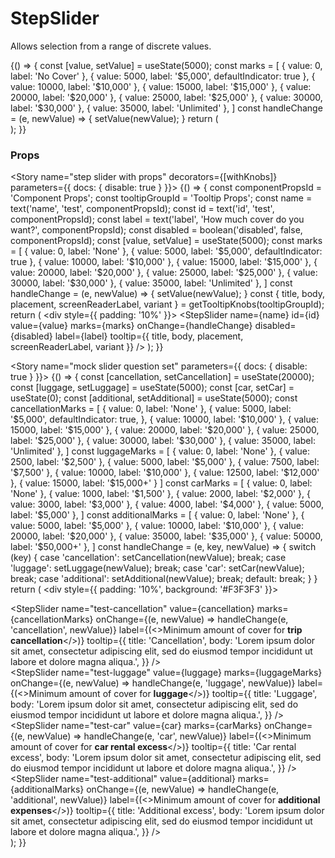 
<Meta title="Components/StepSlider" component={StepSlider} />

# StepSlider

Allows selection from a range of discrete values.

<Preview>
  <Story name="step slider">
  {() => {
    const [value, setValue] = useState(5000);
    const marks = [
      {
        value: 0,
        label: 'No Cover'
      },
      {
        value: 5000,
        label: '$5,000',
        defaultIndicator: true
      },
      {
        value: 10000,
        label: '$10,000'
      },
      {
        value: 15000,
        label: '$15,000'
      },
      {
        value: 20000,
        label: '$20,000'
      },
      {
        value: 25000,
        label: '$25,000'
      },
      {
        value: 30000,
        label: '$30,000'
      },
      {
        value: 35000,
        label: 'Unlimited'
      },
    ]
    const handleChange = (e, newValue) => {
      setValue(newValue);
    }
    return (
      <div style={{ padding: '10%' }}>
        <StepSlider
          name="test-slider"
          value={value}
          marks={marks}
          onChange={handleChange}
          label="How much cover do you want?"
          tooltip={{
            title: 'Coverage',
            body: 'The amount you will be covered for',
          }}
        />
      </div>
    );
  }}
  </Story>
</Preview>

### Props
<Props of={StepSlider} />

<Story name="step slider with props" decorators={[withKnobs]} parameters={{ docs: { disable: true } }}>
  {() => {
    const componentPropsId = 'Component Props';
    const tooltipGroupId = 'Tooltip Props';
    const name = text('name', 'test', componentPropsId);
    const id = text('id', 'test', componentPropsId);
    const label = text('label', 'How much cover do you want?', componentPropsId);
    const disabled = boolean('disabled', false, componentPropsId);
    const [value, setValue] = useState(5000);
    const marks = [
      {
        value: 0,
        label: 'None'
      },
      {
        value: 5000,
        label: '$5,000',
        defaultIndicator: true
      },
      {
        value: 10000,
        label: '$10,000'
      },
      {
        value: 15000,
        label: '$15,000'
      },
      {
        value: 20000,
        label: '$20,000'
      },
      {
        value: 25000,
        label: '$25,000'
      },
      {
        value: 30000,
        label: '$30,000'
      },
      {
        value: 35000,
        label: 'Unlimited'
      },
    ]
    const handleChange = (e, newValue) => {
      setValue(newValue);
    }
    const { title, body, placement, screenReaderLabel, variant } = getTooltipKnobs(tooltipGroupId);
    return (
      <div style={{ padding: '10%' }}>
        <StepSlider
          name={name}
          id={id}
          value={value}
          marks={marks}
          onChange={handleChange}
          disabled={disabled}
          label={label}
          tooltip={{
            title,
            body,
            placement,
            screenReaderLabel,
            variant
          }}
        />
      </div>
    );
  }}
  </Story>



<Story name="mock slider question set" parameters={{ docs: { disable: true } }}>
{() => {
  const [cancellation, setCancellation] = useState(20000);
  const [luggage, setLuggage] = useState(5000);
  const [car, setCar] = useState(0);
  const [additional, setAdditional] = useState(5000);
  const cancellationMarks = [
    {
      value: 0,
      label: 'None'
    },
    {
      value: 5000,
      label: '$5,000',
      defaultIndicator: true,
    },
    {
      value: 10000,
      label: '$10,000'
    },
    {
      value: 15000,
      label: '$15,000'
    },
    {
      value: 20000,
      label: '$20,000'
    },
    {
      value: 25000,
      label: '$25,000'
    },
    {
      value: 30000,
      label: '$30,000'
    },
    {
      value: 35000,
      label: 'Unlimited'
    },
  ]
  const luggageMarks = [
    {
      value: 0,
      label: 'None'
    },
    {
      value: 2500,
      label: '$2,500'
    },
    {
      value: 5000,
      label: '$5,000'
    },
    {
      value: 7500,
      label: '$7,500'
    },
    {
      value: 10000,
      label: '$10,000'
    },
    {
      value: 12500,
      label: '$12,000'
    },
    {
      value: 15000,
      label: '$15,000+'
    }
  ]
  const carMarks = [
    {
      value: 0,
      label: 'None'
    },
    {
      value: 1000,
      label: '$1,500'
    },
    {
      value: 2000,
      label: '$2,000'
    },
    {
      value: 3000,
      label: '$3,000'
    },
    {
      value: 4000,
      label: '$4,000'
    },
    {
      value: 5000,
      label: '$5,000'
    },
  ]
  const additionalMarks = [
    {
      value: 0,
      label: 'None'
    },
    {
      value: 5000,
      label: '$5,000'
    },
    {
      value: 10000,
      label: '$10,000'
    },
    {
      value: 20000,
      label: '$20,000'
    },
    {
      value: 35000,
      label: '$35,000'
    },
    {
      value: 50000,
      label: '$50,000+'
    },
  ]
  const handleChange = (e, key, newValue) => {
    switch (key) {
      case 'cancellation':
        setCancellation(newValue);
        break;
      case 'luggage':
        setLuggage(newValue);
        break;
      case 'car':
        setCar(newValue);
        break;
      case 'additional':
        setAdditional(newValue);
        break;
      default:
        break;
    }
  }
  return (
    <div style={{ padding: '10%', background: '#F3F3F3' }}>
      <div>
        <StepSlider
          name="test-cancellation"
          value={cancellation}
          marks={cancellationMarks}
          onChange={(e, newValue) => handleChange(e, 'cancellation', newValue)}
          label={(<>Minimum amount of cover for <strong>trip cancellation</strong></>)}
          tooltip={{
            title: 'Cancellation',
            body: 'Lorem ipsum dolor sit amet, consectetur adipiscing elit, sed do eiusmod tempor incididunt ut labore et dolore magna aliqua.',
          }}
        />
      </div>
      <div>
        <StepSlider
          name="test-luggage"
          value={luggage}
          marks={luggageMarks}
          onChange={(e, newValue) => handleChange(e, 'luggage', newValue)}
          label={(<>Minimum amount of cover for <strong>luggage</strong></>)}
          tooltip={{
            title: 'Luggage',
            body: 'Lorem ipsum dolor sit amet, consectetur adipiscing elit, sed do eiusmod tempor incididunt ut labore et dolore magna aliqua.',
          }}
        />
      </div>
      <div>
        <StepSlider
          name="test-car"
          value={car}
          marks={carMarks}
          onChange={(e, newValue) => handleChange(e, 'car', newValue)}
          label={(<>Minimum amount of cover for <strong>car rental excess</strong></>)}
          tooltip={{
            title: 'Car rental excess',
            body: 'Lorem ipsum dolor sit amet, consectetur adipiscing elit, sed do eiusmod tempor incididunt ut labore et dolore magna aliqua.',
          }}
        />
      </div>
      <div>
        <StepSlider
          name="test-additional"
          value={additional}
          marks={additionalMarks}
          onChange={(e, newValue) => handleChange(e, 'additional', newValue)}
          label={(<>Minimum amount of cover for <strong>additional expenses</strong></>)}
          tooltip={{
            title: 'Additional excess',
            body: 'Lorem ipsum dolor sit amet, consectetur adipiscing elit, sed do eiusmod tempor incididunt ut labore et dolore magna aliqua.',
          }}
        />
      </div>
    </div>
  );
}}
</Story>
